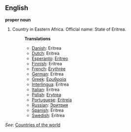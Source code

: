 ==English==

'''proper noun'''

# Country in Eastern Africa. Official name: State of Eritrea.
#:'''Translations'''
#:*[[Danish]]: Eritrea
#:*[[Dutch]]: Eritrea
#:*[[Esperanto]]: [[Eritreo]]
#:*[[Finnish]]: Eritrea
#:*[[French]]: [[Érythrée]]
#:*[[German]]: Eritrea
#:*[[Greek]]: [[Ερυθραία]]
#:*[[Interlingua]]: Eritrea
#:*[[Italian]]: Eritrea
#:*[[Polish]]: [[Erytrea]]
#:*[[Portuguese]]: [[Eritreia]]
#:*[[Russian]]: [[Эритрия]]
#:*[[Spanish]]: Eritrea
#:*[[Swedish]]: Eritrea

''See'': [[Countries of the world]]